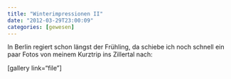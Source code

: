 ```yaml
---
title: "Winterimpressionen II"
date: "2012-03-29T23:00:09"
categories: [gewesen]
---
```


In Berlin regiert schon längst der Frühling, da schiebe ich noch schnell ein paar Fotos von meinem Kurztrip ins Zillertal nach:

[gallery link="file"]
